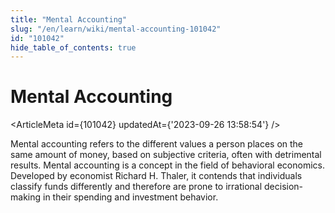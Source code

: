 ```yaml
---
title: "Mental Accounting"
slug: "/en/learn/wiki/mental-accounting-101042"
id: "101042"
hide_table_of_contents: true
---
```



# Mental Accounting

<ArticleMeta id={101042} updatedAt={'2023-09-26 13:58:54'} />
<div className='border-solid border-b border-t-0 my-4 border-[var(--ifm-color-gray-300)]' />

Mental accounting refers to the different values a person places on the same amount of money, based on subjective criteria, often with detrimental results. Mental accounting is a concept in the field of behavioral economics. Developed by economist Richard H. Thaler, it contends that individuals classify funds differently and therefore are prone to irrational decision-making in their spending and investment behavior.
